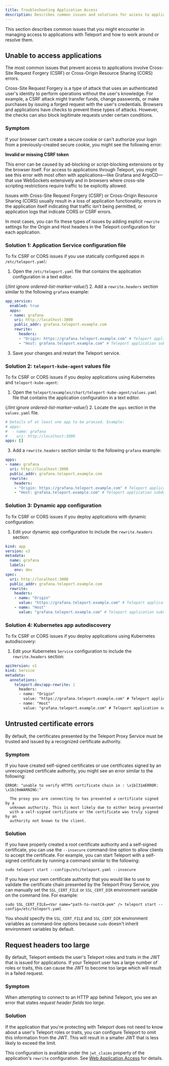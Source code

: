 ```yaml
---
title: Troubleshooting Application Access
description: Describes common issues and solutions for access to applications protected by Teleport.
---
```


This section describes common issues that you might encounter in managing access to applications
with Teleport and how to work around or resolve them.

## Unable to access applications

The most common issues that prevent access to applications involve Cross-Site Request Forgery (CSRF) or
Cross-Origin Resource Sharing (CORS) errors.

Cross-Site Request Forgery is a type of attack that uses an authenticated user's identity to perform operations
without the user's knowledge. For example, a CSRF attack might transfer funds, change passwords, or make purchases
by issuing a forged request with the user's credentials. Browsers and applications have checks to prevent these
types of attacks. However, the checks can also block legitimate requests under certain conditions.

### Symptom

If your browser can't create a secure cookie or can't authorize your login from a previously-created secure
cookie, you might see the following error:

**Invalid or missing CSRF token**

This error can be caused by ad-blocking or script-blocking extensions or by the browser itself.
For access to applications through Teleport, you might see this error with most often with
applications—like Grafana and ArgoCD—that use WebSockets extensively and in browsers where
cross-site scripting restrictions require traffic to be explicitly allowed.

Issues with Cross-Site Request Forgery (CSRF) or Cross-Origin Resource Sharing (CORS) usually
result in a loss of application functionality, errors in the application itself indicating that
traffic isn't being permitted, or application logs that indicate CORS or CSRF errors.

In most cases, you can fix these types of issues by adding explicit `rewrite` settings for the Origin and Host headers
in the Teleport configuration for each application.

### Solution 1: Application Service configuration file

To fix CSRF or CORS issues if you use statically configured apps in `/etc/teleport.yaml`:

1. Open the `/etc/teleport.yaml` file that contains the application configuration in a text editor.

{/*lint ignore ordered-list-marker-value*/}
2. Add a `rewrite.headers` section similar to the following `grafana` example:

  ```yaml
  app_service:
    enabled: true
    apps:
    - name: grafana
      uri: http://localhost:3000
      public_addr: grafana.teleport.example.com
      rewrite:
        headers:
        - "Origin: https://grafana.teleport.example.com" # Teleport application subdomain prepended with "https://"
        - "Host: grafana.teleport.example.com" # Teleport application subdomain itself
  ```

3. Save your changes and restart the Teleport service.

### Solution 2: `teleport-kube-agent` values file

To fix CSRF or CORS issues if you deploy applications using Kubernetes and `teleport-kube-agent`:

1. Open the `teleport/examples/chart/teleport-kube-agent/values.yaml` file that contains the application
  configuration in a text editor.

{/*lint ignore ordered-list-marker-value*/}
2. Locate the `apps` section in the `values.yaml` file.

  ```yaml
  # Details of at least one app to be proxied. Example:
  # apps:
  #  - name: grafana
  #    uri: http://localhost:3000
  apps: []
  ```

3. Add a `rewrite.headers` section similar to the following `grafana` example:

  ```yaml
  apps:
  - name: grafana
    uri: http://localhost:3000
    public_addr: grafana.teleport.example.com
    rewrite:
      headers:
      - "Origin: https://grafana.teleport.example.com" # Teleport application subdomain prepended with "https://"
      - "Host: grafana.teleport.example.com" # Teleport application subdomain itself
  ```

### Solution 3: Dynamic app configuration

To fix CSRF or CORS issues if you deploy applications with dynamic configuration:

1. Edit your dynamic app configuration to include the `rewrite.headers` section:

  ```yaml
  kind: app
  version: v3
  metadata:
    name: grafana
    labels:
      env: dev
  spec:
    uri: http://localhost:3000
    public_addr: grafana.teleport.example.com
    rewrite:
      headers:
      - name: "Origin"
        value: "https://grafana.teleport.example.com" # Teleport application subdomain prepended with "https://"
      - name: "Host"
        value: "grafana.teleport.example.com" # Teleport application subdomain itself
  ```

### Solution 4: Kubernetes app autodiscovery

To fix CSRF or CORS issues if you deploy applications using Kubernetes autodiscovery:

1. Edit your Kubernetes `Service` configuration to include the `rewrite.headers` section:

  ```yaml
  apiVersion: v1
  kind: Service
  metadata:
    annotations:
      teleport.dev/app-rewrite: |
        headers:
        - name: "Origin"
          value: "https://grafana.teleport.example.com" # Teleport application subdomain prepended with "https://"
        - name: "Host"
          value: "grafana.teleport.example.com" # Teleport application subdomain itself
  ```

## Untrusted certificate errors

By default, the certificates presented by the Teleport Proxy Service must be trusted and issued by
a recognized certificate authority.

### Symptom

If you have created self-signed certificates or use certificates signed by an unrecognized
certificate authority, you might see an error similar to the following:

```text
ERROR: "unable to verify HTTPS certificate chain in : \x1b[31mERROR: \x1b[0mWARNING:"

  The proxy you are connecting to has presented a certificate signed by a
  unknown authority. This is most likely due to either being presented
  with a self-signed certificate or the certificate was truly signed by an
  authority not known to the client.
```

### Solution

If you have properly created a root certificate authority and a self-signed
certificate, you can use the `--insecure` command-line option to allow clients
to accept the certificate. For example, you can start Teleport with a self-signed
certificate by running a command similar to the following:

```code
sudo teleport start --config=/etc/teleport.yaml --insecure
```

If you have your own certificate authority that you would like to use to
validate the certificate chain presented by the Teleport Proxy Service, you can
manually set the `SSL_CERT_FILE` or `SSL_CERT_DIR` environment variable on the
command line. For example:

```code
sudo SSL_CERT_FILE=<Var name="path-to-rootCA-pem" /> teleport start --config=/etc/teleport.yaml
```

You should specify the `SSL_CERT_FILE` and `SSL_CERT_DIR` environment variables as command-line
options because `sudo` doesn't inherit environment variables by default.

## Request headers too large

By default, Teleport embeds the user's Teleport roles and traits in the JWT that
is issued for applications. If your Teleport user has a large number of roles or
traits, this can cause the JWT to become too large which will result in a failed
request.

### Symptom

When attempting to connect to an HTTP app behind Teleport, you see an error
that states *request header fields too large*.

### Solution

If the application that you're protecting with Teleport does not need to know
about a user's Teleport roles or traits, you can configure Teleport to omit
this information from the JWT. This will result in a smaller JWT that is less
likely to exceed the limit.

This configuration is available under the `jwt_claims` property of the
application's `rewrite` configuration. See
[Web Application Access](guides/connecting-apps.mdx)
for details.
